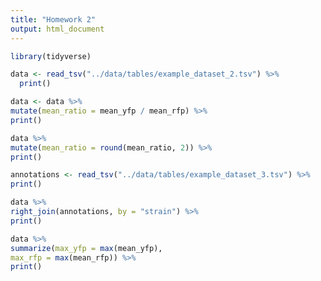 ```yaml
---
title: "Homework 2"
output: html_document
---
```

```r
library(tidyverse)
```

```r
data <- read_tsv("../data/tables/example_dataset_2.tsv") %>%
  print()
```

```r
data <- data %>%
mutate(mean_ratio = mean_yfp / mean_rfp) %>%
print()
```

```r
data %>%
mutate(mean_ratio = round(mean_ratio, 2)) %>%
print()
```

```r
annotations <- read_tsv("../data/tables/example_dataset_3.tsv") %>%
print()
```

```r
data %>%
right_join(annotations, by = "strain") %>%
print()
```

```r
data %>%
summarize(max_yfp = max(mean_yfp),
max_rfp = max(mean_rfp)) %>%
print()
```

```r

```

```r

```

```r

```



